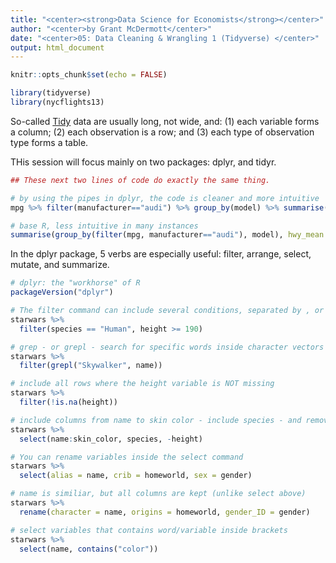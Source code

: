 ```yaml
---
title: "<center><strong>Data Science for Economists</strong></center>"
author: "<center>by Grant McDermott</center>"
date: "<center>05: Data Cleaning & Wrangling 1 (Tidyverse) </center>"
output: html_document
---
```


```r

knitr::opts_chunk$set(echo = FALSE)

library(tidyverse)
library(nycflights13)

```


So-called [Tidy](https://vita.had.co.nz/papers/tidy-data.pdf) data are usually long, not wide, and: (1) each variable forms a column; (2) each observation is a row; and (3) each type of observation type forms a table. 

THis session will focus mainly on two packages: dplyr, and tidyr.




```r

## These next two lines of code do exactly the same thing.

# by using the pipes in dplyr, the code is cleaner and more intuitive
mpg %>% filter(manufacturer=="audi") %>% group_by(model) %>% summarise(hwy_mean = mean(hwy))

# base R, less intuitive in many instances 
summarise(group_by(filter(mpg, manufacturer=="audi"), model), hwy_mean = mean(hwy))


```


In the dplyr package, 5 verbs are especially useful: filter, arrange, select, mutate, and summarize.

```r

# dplyr: the "workhorse" of R
packageVersion("dplyr")


```



```r

# The filter command can include several conditions, separated by , or &
starwars %>% 
  filter(species == "Human", height >= 190)


```


```r

# grep - or grepl - search for specific words inside character vectors
starwars %>% 
  filter(grepl("Skywalker", name))

```



```r

# include all rows where the height variable is NOT missing
starwars %>% 
  filter(!is.na(height))

```


```r

# include columns from name to skin color - include species - and remove height
starwars %>% 
  select(name:skin_color, species, -height)

```


```r

# You can rename variables inside the select command
starwars %>%
  select(alias = name, crib = homeworld, sex = gender)

# name is similiar, but all columns are kept (unlike select above)
starwars %>%
  rename(character = name, origins = homeworld, gender_ID = gender)

```

```r

# select variables that contains word/variable inside brackets 
starwars %>% 
  select(name, contains("color"))

```







